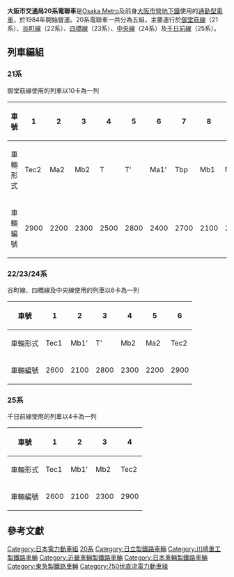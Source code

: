 {{unreferenced|time=2014-02-15T04:57:34+00:00}}
{{NoteTA
|T=zh-tw:大阪市交通局20系電聯車;zh-hk:大阪市交通局20系電力動車組;zh-cn:大阪市交通局20系电力动车组;
|1=zh-tw:20系電聯車;zh-hk:20系電力動車組;zh-cn:20系电力动车组;
}}
{{鐵路車輛
|車輛名稱 = 大阪市交通局20系電聯車
|公司色 = 
|圖像 = Series23 igbt renew.jpg
|圖像說明 = 大阪市交通局23系電聯車停靠於[[玉出站|玉出站]]（2013年1月攝於玉出站）
|輛數 = 御堂筋線：10輛編成<br />谷町線、四橋線、中央線：6輛編成<br />千日前線：4輛編成
|列車編組 = 
|起動加速度 = 御堂筋線：3.0 km/h/s<br />谷町線、四橋線、中央線、千日前線：2.5 km/h/s
|營運最高速度 = 70
|設計最高速度 = 
|減速度（正常） = 3.5 km/h/s
|減速度（緊急） = 4.5 km/h/s
|載客量 = 先頭列車：130 (39)人<br />中間列車：140 (45)人
|編組長度 = 
|全長 = 先頭車18,900 mm<br />中間車18,700
|全闊 = 先頭車2,890 mm<br />中間車2,880
|全高 = 3,745
|編組總重量 = 
|車輛重量 = （Tc車）32.0 t<br />（M車）36.0 t<br />（T車）24.5
|軌距 = 1,435
|電化方式 = 750V直流電（第三軌道供電）
|輸出 = 
|電動機輸出 = 
|編組輸出 = 
|齒輪比 = 
|驅動裝置 = 
|控制裝置 = [[可變電壓可變頻控制器|VVVF逆變器]]
|制動方式 = 
|保安裝置 = [[自動列車制御裝置|WS-ATC]] CS-ATC
|訊號系統 =
|製造商 = Alna工機、[[日立製作所|日立製作所]]、[[川崎重工業|川崎重工業]]、[[近畿車輛|近畿車輛]]、[[日本車輛|日本車輛]]、[[東急車輛製造|東急車輛製造]]
|製造年份 = 1984年
|投入服務日期 = 1985年
|備註 =
}}
'''大阪市交通局20系電聯車'''是[[Osaka_Metro|Osaka Metro]]及前身[[大阪市營地下鐵|大阪市營地下鐵]]使用的[[通勤型電車|通勤型電車]]，於1984年開始營運。20系電聯車一共分為五組，主要運行於[[御堂筋線|御堂筋線]]（21系）、[[谷町線_(大阪市營地下鐵)|谷町線]]（22系）、[[四橋線|四橋線]]（23系）、[[中央線|中央線]]（24系）及[[千日前線|千日前線]]（25系）。

==列車編組==
===21系===
御堂筋線使用的列車以10卡為一列
{| class="wikitable"
|-
! 車號 !! 1 !! 2 !! 3 !! 4 !! 5 !! 6 !! 7 !! 8 !! 9 !! 10 
|-
! 車輛形式
| Tec2 || Ma2 || Mb2 || T || T' || Ma1' || Tbp || Mb1 || Ma1 || Tec1
|-
! 車輛編號
| 2900 || 2200  || 2300 || 2500  || 2800 || 2400 || 2700 || 2100  || 2000 || 2600
|}

===22/23/24系===
谷町線、四橋線及中央線使用的列車以6卡為一列
{| class="wikitable"
|-
! 車號 !! 1 !! 2 !! 3 !! 4 !! 5 !! 6
|-
! 車輛形式
| Tec1 || Mb1' || T' || Mb2 || Ma2 || Tec2
|-
! 車輛編號
| 2600 || 2100 || 2800 || 2300 || 2200 || 2900 
|}

===25系===
千日前線使用的列車以4卡為一列
{| class="wikitable"
|-
! 車號 !! 1 !! 2 !! 3 !! 4 
|-
! 車輛形式
| Tec1 || Mb1' || Mb2 || Tec2
|-
! 車輛編號
| 2600 || 2100 || 2300 || 2900 
|}

==參考文獻==
{{Reflist}}

{{Commons|Category:Osaka Subway 20 series}}
{{大阪市營地下鐵、新電車車輛}}
{{DEFAULTSORT:Osaka Subway Class 30000}}
[[Category:日本電力動車組|Category:日本電力動車組]]
[[Category:大阪市交通局|20系]]
[[Category:日立製鐵路車輛|Category:日立製鐵路車輛]]
[[Category:川崎重工製鐵路車輛|Category:川崎重工製鐵路車輛]]
[[Category:近畿車輛製鐵路車輛|Category:近畿車輛製鐵路車輛]]
[[Category:日本車輛製鐵路車輛|Category:日本車輛製鐵路車輛]]
[[Category:東急製鐵路車輛|Category:東急製鐵路車輛]]
[[Category:750伏直流電力動車組|Category:750伏直流電力動車組]]